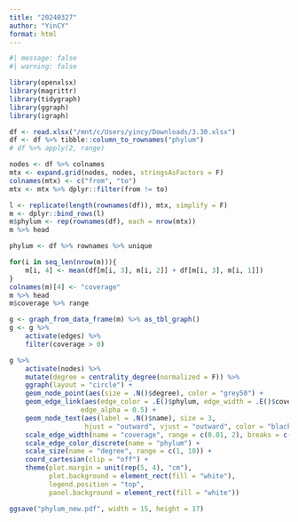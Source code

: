 ```yaml
---
title: "20240327"
author: "YinCY"
format: html
---
```


```r
#| message: false
#| warning: false

library(openxlsx)
library(magrittr)
library(tidygraph)
library(ggraph)
library(igraph)

df <- read.xlsx("/mnt/c/Users/yincy/Downloads/3.30.xlsx")
df <- df %>% tibble::column_to_rownames("phylum")
# df %>% apply(2, range)
```

```r
nodes <- df %>% colnames
mtx <- expand.grid(nodes, nodes, stringsAsFactors = F)
colnames(mtx) <- c("from", "to")
mtx <- mtx %>% dplyr::filter(from != to)

l <- replicate(length(rownames(df)), mtx, simplify = F)
m <- dplyr::bind_rows(l)
m$phylum <- rep(rownames(df), each = nrow(mtx))
m %>% head
```

```r
phylum <- df %>% rownames %>% unique

for(i in seq_len(nrow(m))){
    m[i, 4] <- mean(df[m[i, 3], m[i, 2]] + df[m[i, 3], m[i, 1]])
}
colnames(m)[4] <- "coverage"
m %>% head
m$coverage %>% range
```

```r
g <- graph_from_data_frame(m) %>% as_tbl_graph()
g <- g %>% 
    activate(edges) %>% 
    filter(coverage > 0)
```

```r
g %>% 
    activate(nodes) %>% 
    mutate(degree = centrality_degree(normalized = F)) %>% 
    ggraph(layout = "circle") +
    geom_node_point(aes(size = .N()$degree), color = "grey50") +
    geom_edge_link(aes(edge_color = .E()$phylum, edge_width = .E()$coverage), 
                  edge_alpha = 0.5) +
    geom_node_text(aes(label = .N()$name), size = 3, 
                   hjust = "outward", vjust = "outward", color = "black") +
    scale_edge_width(name = "coverage", range = c(0.01, 2), breaks = c(0.005, 0.02, 0.2, 1, 5, 12)) +
    scale_edge_color_discrete(name = "phylum") +
    scale_size(name = "degree", range = c(1, 10)) +
    coord_cartesian(clip = "off") +
    theme(plot.margin = unit(rep(5, 4), "cm"), 
          plot.background = element_rect(fill = "white"), 
          legend.position = "top", 
          panel.background = element_rect(fill = "white"))

ggsave("phylum_new.pdf", width = 15, height = 17)
```


